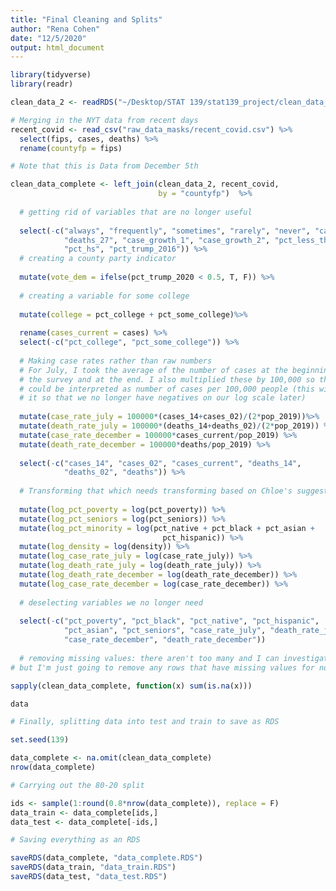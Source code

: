 ```yaml
---
title: "Final Cleaning and Splits"
author: "Rena Cohen"
date: "12/5/2020"
output: html_document
---
```

```r
library(tidyverse)
library(readr)
```

```r
clean_data_2 <- readRDS("~/Desktop/STAT 139/stat139_project/clean_data_2.rds")

# Merging in the NYT data from recent days
recent_covid <- read_csv("raw_data_masks/recent_covid.csv") %>%
  select(fips, cases, deaths) %>%
  rename(countyfp = fips)

# Note that this is Data from December 5th

clean_data_complete <- left_join(clean_data_2, recent_covid,
                                 by = "countyfp")  %>%
  
  # getting rid of variables that are no longer useful
  
  select(-c("always", "frequently", "sometimes", "rarely", "never", "cases_27",
            "deaths_27", "case_growth_1", "case_growth_2", "pct_less_than_hs",
            "pct_hs", "pct_trump_2016")) %>%
  # creating a county party indicator
  
  mutate(vote_dem = ifelse(pct_trump_2020 < 0.5, T, F)) %>%
  
  # creating a variable for some college
  
  mutate(college = pct_college + pct_some_college)%>%
  
  rename(cases_current = cases) %>%
  select(-c("pct_college", "pct_some_college")) %>%
  
  # Making case rates rather than raw numbers
  # For July, I took the average of the number of cases at the beginning of
  # the survey and at the end. I also multiplied these by 100,000 so that it 
  # could be interpreted as number of cases per 100,000 people (this will make
  # it so that we no longer have negatives on our log scale later)
  
  mutate(case_rate_july = 100000*(cases_14+cases_02)/(2*pop_2019))%>%
  mutate(death_rate_july = 100000*(deaths_14+deaths_02)/(2*pop_2019)) %>%
  mutate(case_rate_december = 100000*cases_current/pop_2019) %>%
  mutate(death_rate_december = 100000*deaths/pop_2019) %>%
  
  select(-c("cases_14", "cases_02", "cases_current", "deaths_14",
            "deaths_02", "deaths")) %>%
  
  # Transforming that which needs transforming based on Chloe's suggestions
  
  mutate(log_pct_poverty = log(pct_poverty)) %>%
  mutate(log_pct_seniors = log(pct_seniors)) %>%
  mutate(log_pct_minority = log(pct_native + pct_black + pct_asian + 
                                  pct_hispanic)) %>%
  mutate(log_density = log(density)) %>%
  mutate(log_case_rate_july = log(case_rate_july)) %>%
  mutate(log_death_rate_july = log(death_rate_july)) %>%
  mutate(log_death_rate_december = log(death_rate_december)) %>%
  mutate(log_case_rate_december = log(case_rate_december)) %>%
  
  # deselecting variables we no longer need
  
  select(-c("pct_poverty", "pct_black", "pct_native", "pct_hispanic",
            "pct_asian", "pct_seniors", "case_rate_july", "death_rate_july",
            "case_rate_december", "death_rate_december")) 
  
  # removing missing values: there aren't too many and I can investigate later,
# but I'm just going to remove any rows that have missing values for now.

sapply(clean_data_complete, function(x) sum(is.na(x)))

data

# Finally, splitting data into test and train to save as RDS

set.seed(139)

data_complete <- na.omit(clean_data_complete)
nrow(data_complete)

# Carrying out the 80-20 split

ids <- sample(1:round(0.8*nrow(data_complete)), replace = F)
data_train <- data_complete[ids,]
data_test <- data_complete[-ids,]

# Saving everything as an RDS

saveRDS(data_complete, "data_complete.RDS")
saveRDS(data_train, "data_train.RDS")
saveRDS(data_test, "data_test.RDS")
```

```r

```

